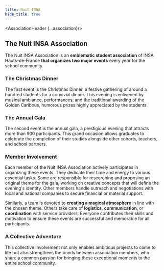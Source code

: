 ```yaml
---
title: Nuit INSA
hide_title: true
---
```






<AssociationHeader {...association}/>

## The Nuit INSA Association

The Nuit INSA Association is an **emblematic student association** of INSA Hauts-de-France **that organizes two major events** every year for the school community.

### The Christmas Dinner

The first event is the Christmas Dinner, a festive gathering of around a hundred students for a convivial dinner. This evening is enlivened by musical ambiance, performances, and the traditional awarding of the Golden Caribous, humorous prizes highly appreciated by the students.

### The Annual Gala

The second event is the annual gala, a prestigious evening that attracts more than 900 participants. This grand occasion allows graduates to celebrate the completion of their studies alongside other cohorts, teachers, and school partners.

### Member Involvement

Each member of the Nuit INSA Association actively participates in organizing these events. They dedicate their time and energy to various essential tasks. Some are responsible for researching and proposing an original theme for the gala, working on creative concepts that will define the evening's identity. Other members handle outreach and negotiations with local and national companies to secure financial or material support.

Similarly, a team is devoted to **creating a magical atmosphere** in line with the chosen theme. Others take care of **logistics**, **communication**, or **coordination** with service providers. Everyone contributes their skills and motivation to ensure these events are successful and memorable for all participants.

### A Collective Adventure

This collective involvement not only enables ambitious projects to come to life but also strengthens the bonds between association members, who share a common passion for bringing these exceptional moments to the entire school community.